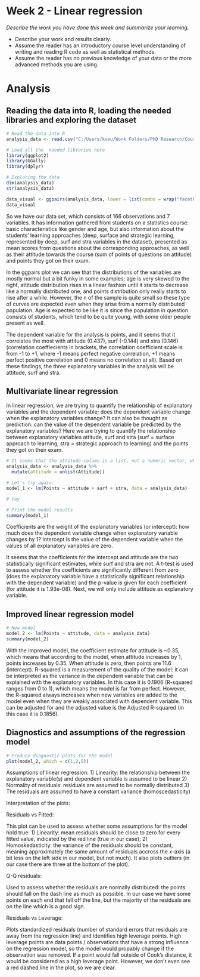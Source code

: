 # Week 2 - Linear regression

*Describe the work you have done this week and summarize your learning.*

- Describe your work and results clearly. 
- Assume the reader has an introductory course level understanding of writing and reading R code as well as statistical methods.
- Assume the reader has no previous knowledge of your data or the more advanced methods you are using.


# Analysis

## Reading the data into R, loading the needed libraries and exploring the dataset

```r
# Read the data into R 
analysis_data <- read.csv("C:/Users/kveu/Work Folders/PhD Research/Courses/IODS/IODS-project/Data/analysis.csv")
```

```r
# Load all the  needed libraries here
library(ggplot2)
library(GGally)
library(dplyr)
```
```r
# Exploring the data
dim(analysis_data)
str(analysis_data)

data_visual <- ggpairs(analysis_data, lower = list(combo = wrap("facethist", bins = 20)))
data_visual
```

So we have our data set, which consists of 166 observations and 7 variables. It has information gathered from students on a statistics course: basic characteristics like gender and age, but also information about the students' learning approaches (deep, surface and strategic learning, represented by deep, surf and stra variables in the dataset), presented as mean scores from questions about the corresponding approaches, as well as their attitude towards the course (sum of points of questions on attitude) and points they got on their exam.  

In the ggpairs plot we can see that the distributions of the variables are mostly normal but a bit funky in some examples; age is very skewed to the right, attitude distribution rises in a linear fashion until it starts to decrease like a normally distributed one, and points distribution only really starts to rise after a while. However, the n of the sample is quite small so these type of curves are expected even when they arise from a normally distributed population. Age is expected to be like it is since the population in question consists of students, which tend to be quite young, with some older people present as well. 

The dependent variable for the analysis is points, and it seems that it correlates the most with attitude (0.437), surf (-0.144) and stra (0.146) (correlation coeffiecients in brackets, the correlation coefficient scale is from -1 to +1, where -1 means perfect negative correlation, +1 means perfect positive correlation and 0 means no correlation at all). Based on these findings, the three explanatory variables in the analysis will be attitude, surf and stra. 

## Multivariate linear regression

In linear regression, we are trying to quantify the relationship of explanatory variables and the dependent variable; does the dependent variable change when the explanatory variables change? It can also be thought as prediction: can the value of the dependent variable be predicted by the explanatory variables? Here we are trying to quantify the relationship between explanatory variables attitude, surf and stra (surf = surface approach to learning, stra = strategic approach to learning) and the points they got on their exam. 



```r
# It seems that the attitude-column is a list, not a numeric vector, which causes problems (apparently the file doesn't knit if it has the faulty code so you can't see it here), so let's fix it
analysis_data <- analysis_data %>% 
  mutate(attitude = unlist(Attitude))
```

```r
# Let's try again:
model_1 <- lm(Points ~ attitude + surf + stra, data = analysis_data) 

# Yay

# Print the model results
summary(model_1)
```
Coefficients are the weight of the explanatory variables (or intercept): how much does the dependent variable change when explanatory variable changes by 1? Intercept is the value of the dependent variable when the values of all explanatory variables are zero. 

It seems that the coefficients for the intercept and attitude are the two statistically significant estimates, while surf and stra are not. A t-test is used to assess whether the coefficients are significantly different from zero (does the explanatory variable have a statistically significant relationship with the dependent variable) and the p-value is given for each coefficient (for attitude it is 1.93e-08). Next, we will only include attitude as explanatory variable. 

## Improved linear regression model

```r
# New model
model_2 <- lm(Points ~ attitude, data = analysis_data)
summary(model_2)
```

With the improved model, the coefficient estimate for attitude is ~0.35, which means that according to the model, when attitude increases by 1, points increases by 0.35. When attitude is zero, then points are 11.6 (intercept). R-squared is a measurement of the quality of the model: it can be interpreted as the variance in the dependent variable that can be explained with the explanatory variables. In this case it is 0.1906 (R-squared ranges from 0 to 1), which means the model is far from perfect. However, the R-squared always increases when new variables are added to the model even when they are weakly associated with dependent variable. This can be adjusted for and the adjusted value is the Adjusted R-squared (in this case it is 0.1856). 

## Diagnostics and assumptions of the regression model

```r
# Produce diagnostic plots for the model
plot(model_2, which = c(1,2,5))
```
Assumptions of linear regression:
1) Linearity: the relationship between the explanatory variable(s) and dependent variable is assumed to be linear
2) Normality of residuals: residuals are assumed to be normally distributed
3) The residuals are assumed to have a constant variance (homoscedasticity)

Interpretation of the plots:

Residuals vs Fitted:

This plot can be used to assess whether some assumptions for the model hold true: 1) Linearity: mean residuals should be close to zero for every fitted value, indicated by the red line (true in our case); 2) Homoskedasticity: the variance of the residuals should be constant, meaning approximately the same amount of residuals accross the x-axis (a bit less on the left side in our model, but not much). It also plots outliers (in our case there are three at the bottom of the plot). 

Q-Q residuals:

Used to assess whether the residuals are normally distributed: the points should fall on the dash line as much as possible. In our case we have some points on each end that fall off the line, but the majority of the residuals are on the line which is a good sign. 

Residuals vs Leverage:

Plots standardized residuals (number of standard errors that residuals are away from the regression line) and identifies high leverage points. High leverage points are data points / observations that have a strong influence on the regression model, so the model would propably change if the observation was removed. If a point would fall outside of Cook's distance, it would be considered as a high leverage point. However, we don't even see a red dashed line in the plot, so we are clear. 
